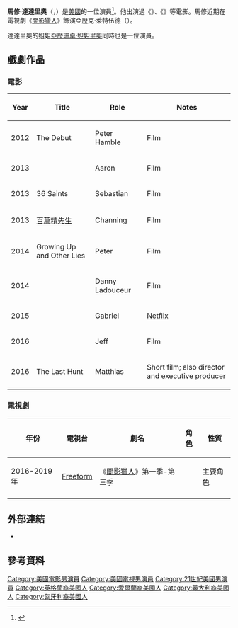 {{Infobox person
| name        = 馬修·達達里奧
| image       = Matthew Daddario Wondercon 2016.jpg
| caption     = 2016年的達達里奧
| birth_name  = Matthew Quincy Daddario
| birth_date  = {{Birth date and age|1987|10|1}}
| birth_place = {{USA}}[[紐約州|紐約州]][[紐約市|紐約市]]
| occupation  = 演員
| spouse             = {{marriage|Esther Kim|2017}}
| alma_mater         = [[印第安纳大学|印第安纳大学]]布卢明顿分校
| years_active = 2012–現在
| relatives = {{Plainlist|
* [[亞歷珊卓·妲妲里奧|亞歷珊卓·妲妲里奧]]（姐姐）
* [[Emilio_Q._Daddario|Emilio Q. Daddario]] (祖父)
}}
}} 
'''馬修·達達里奧'''（{{lang-en|'''Matthew Quincy Daddario'''}}，{{bd|1987年|10月1日}}）是[[美國|美國]]的一位演員<ref name="VanityFairAlexandra">{{cite web|url=http://www.vanityfair.com/hollywood/2014/04/alexandra-daddario-true-detective|title=The Case of the Missing Bikini|work=[[Vanity_Fair_(magazine)|Vanity Fair]]|last=Rao|first=Priya|date=April 10, 2014|accessdate=2016-05-07|archive-date=2015-11-17|archive-url=https://web.archive.org/web/20151117044243/http://www.vanityfair.com/hollywood/2014/04/alexandra-daddario-true-detective|dead-url=no}}</ref>。他出演過《{{Link-en|送子先生|Delivery Man (film)}}》、《{{Link-en|不接吻名單|Naomi and Ely's No Kiss List}}》等電影。馬修近期在電視劇《[[闇影獵人_(電視劇)|闇影獵人]]》飾演亞歷克·萊特伍德（{{lang|en|Alec Lightwood}}）。

達達里奧的姐姐[[亞歷珊卓·妲妲里奧|亞歷珊卓·妲妲里奧]]同時也是一位演員。

== 戲劇作品 ==
=== 電影 ===
{| class="wikitable sortable"
|-
! Year
! Title
! Role
!  Notes
|-
| 2012|| The Debut||Peter Hamble|| Film
|-
| 2013||{{link-en|生活似流水|Breathe In (film)}}|| Aaron|| Film
|-
| 2013|| 36 Saints|| Sebastian|| Film
|-
| 2013|| [[有種戇男|百萬精先生]]|| Channing|| Film
|-
| 2014 || Growing Up and Other Lies|| Peter|| Film
|-
| 2014|| {{link-en|攻無不克|When the Game Stands Tall}}|| Danny Ladouceur|| Film
|-
| 2015|| {{link-en|不接吻名單|Naomi and Ely's No Kiss List}}|| Gabriel|| [[Netflix|Netflix]]
|-
| 2016|| {{link-en|血肉森林：從頭開始|Cabin Fever (2016 film)}}|| Jeff|| Film
|-
| 2016
| The Last Hunt
| Matthias 
| Short film; also director and executive producer{{cite web |url=http://www.sittingcatproductions.com/#!the-last-hunt/xe661 |title=The Last Hunt (2016) |access-date=2018-07-06 |archive-date=2021-02-26 |archive-url=https://web.archive.org/web/20210226153822/https://www.sittingcatproductions.com/#!the-last-hunt/xe661 |dead-url=no }}
|}

=== 電視劇 ===
{| class="wikitable sortable" width="60%"
!年份
!電視台
!劇名
!角色
!性質
|-
| 2016-2019年|| [[Freeform|Freeform]] || 《[[闇影獵人_(電視劇)|闇影獵人]]》{{link-en|Shadowhunters}}第一季-第三季||{{link-en|Alec Lightwood}}|| 主要角色
|- 
|}

==外部連結==
* {{imdb name|id=4568989|name=Matthew Daddario}}

==參考資料==
{{reflist}}

{{DEFAULTSORT: Daddario, Matthew}}
[[Category:美國電影男演員|Category:美國電影男演員]]
[[Category:美國電視男演員|Category:美國電視男演員]]
[[Category:21世紀美國男演員|Category:21世紀美國男演員]]
[[Category:英格蘭裔美國人|Category:英格蘭裔美國人]]
[[Category:愛爾蘭裔美國人|Category:愛爾蘭裔美國人]]
[[Category:義大利裔美國人|Category:義大利裔美國人]]
[[Category:匈牙利裔美國人|Category:匈牙利裔美國人]]